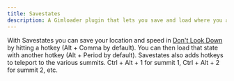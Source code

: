 ```yaml
---
title: Savestates
description: A Gimloader plugin that lets you save and load where you are
---
```



<DesyncWarning />

With Savestates you can save your location and speed in [Don't Look Down](https://gimkit.wiki/wiki/Don%27t_Look_Down) by hitting a hotkey (Alt + Comma by default). You can then load that state with another hotkey (Alt + Period by default). Savestates also adds hotkeys to teleport to the various summits. Ctrl + Alt + 1 for summit 1, Ctrl + Alt + 2 for summit 2, etc.

<ButtonInstall client:only="svelte" name="Savestates" url="https://raw.githubusercontent.com/Gimloader/client-plugins/main/plugins/Savestates.js" />